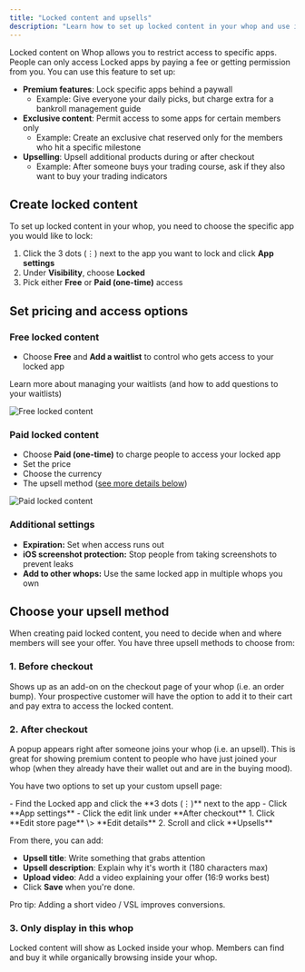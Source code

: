 ```yaml
---
title: "Locked content and upsells"
description: "Learn how to set up locked content in your whop and use it to upsell members"
---
```


Locked content on Whop allows you to restrict access to specific apps. People can only access Locked apps by paying a fee or getting permission from you. You can use this feature to set up:

- **Premium features**: Lock specific apps behind a paywall
  - Example: Give everyone your daily picks, but charge extra for a bankroll management guide
- **Exclusive content**: Permit access to some apps for certain members only
  - Example: Create an exclusive chat reserved only for the members who hit a specific milestone
- **Upselling**: Upsell additional products during or after checkout
  - Example: After someone buys your trading course, ask if they also want to buy your trading indicators

## Create locked content

To set up locked content in your whop, you need to choose the specific app you would like to lock:

1. Click the 3 dots (⋮) next to the app you want to lock and click **App settings**
2. Under **Visibility**, choose **Locked**
3. Pick either **Free** or **Paid (one-time)** access

## Set pricing and access options

### Free locked content

- Choose **Free** and **Add a waitlist** to control who gets access to your locked app

<Card title="Create a waitlist" icon="list" href="/manage-your-whop/create-waitlist">
  Learn more about managing your waitlists (and how to add questions to your waitlists)
</Card>

![Free locked content](/apps/docs/how-to-videos/lockedappfree720p30fps.gif)

### Paid locked content

- Choose **Paid (one-time)** to charge people to access your locked app
- Set the price
- Choose the currency
- The upsell method ([see more details below](#choose-your-upsell-method))

![Paid locked content](/apps/docs/how-to-videos/lockedapppaid720p30fps.gif)

### Additional settings

- **Expiration:** Set when access runs out
- **iOS screenshot protection:** Stop people from taking screenshots to prevent leaks
- **Add to other whops:** Use the same locked app in multiple whops you own

## Choose your upsell method

When creating paid locked content, you need to decide when and where members will see your offer. You have three upsell methods to choose from:

### 1. Before checkout

Shows up as an add-on on the checkout page of your whop (i.e. an order bump). Your prospective customer will have the option to add it to their cart and pay extra to access the locked content.

### 2. After checkout

A popup appears right after someone joins your whop (i.e. an upsell). This is great for showing premium content to people who have just joined your whop (when they already have their wallet out and are in the buying mood).

You have two options to set up your custom upsell page:

<Tabs>
  <Tab title="Option 1">
    - Find the Locked app and click the **3 dots (⋮)** next to the app
    - Click **App settings**
    - Click the edit link under **After checkout**
  </Tab>
  <Tab title="Option 2">
    1. Click **Edit store page** \> **Edit details**
    2. Scroll and click **Upsells**
  </Tab>
</Tabs>

From there, you can add:

- **Upsell title**: Write something that grabs attention
- **Upsell description**: Explain why it's worth it (180 characters max)
- **Upload video**: Add a video explaining your offer (16:9 works best)
- Click **Save** when you're done.

<Tip>
  Pro tip: Adding a short video / VSL improves conversions.
</Tip>

### 3. Only display in this whop

Locked content will show as Locked inside your whop. Members can find and buy it while organically browsing inside your whop.